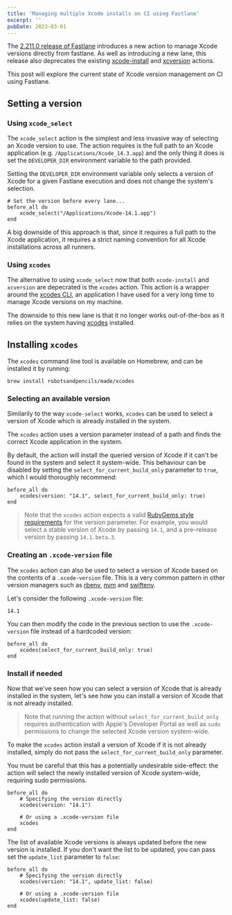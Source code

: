 ```yaml
---
title: 'Managing multiple Xcode installs on CI using Fastlane'
excerpt: ''
pubDate: 2023-03-01
---
```



The [2.211.0 release of Fastlane]() introduces a new action to manage Xcode versions directly from fastlane. As well as introducing a new lane, this release also deprecates the existing [xcode-install]() and [xcversion]() actions.

<StaticTweet id="1591561723794030592" />

This post will explore the current state of Xcode version management on CI using Fastlane.

## Setting a version

### Using `xcode_select`

The `xcode_select` action is the simplest and less invasive way of selecting an Xcode version to use. The action requires is the full path to an Xcode application (e.g. `/Applications/Xcode_14.3.app`) and the only thing it does is set the `DEVELOPER_DIR` environment variable to the path provided.

Setting the `DEVELOPER_DIR` environment variable only selects a version of Xcode for a given Fastlane execution and does not change the system's selection.

```ruby:fastlane/Fastfile
# Set the version before every lane...
before_all do
    xcode_select("/Applications/Xcode-14.1.app")
end
```

A big downside of this approach is that, since it requires a full path to the Xcode application, it requires a strict naming convention for all Xcode installations across all runners.

### Using `xcodes`

The alternative to using `xcode_select` now that both `xcode-install` and `xcversion` are depecrated is the `xcodes` action. This action is a wrapper around the [xcodes CLI](), an application I have used for a very long time to manage Xcode versions on my machine.

The downside to this new lane is that it no longer works out-of-the-box as it relies on the system having [xcodes]() installed.

## Installing `xcodes`

The `xcodes` command line tool is available on Homebrew, and can be installed it by running:

```bash:Terminal
brew install robotsandpencils/made/xcodes
```

### Selecting an available version

Similarily to the way `xcode-select` works, `xcodes` can be used to select a version of Xcode which is already installed in the system.

The `xcodes` action uses a version parameter instead of a path and finds the correct Xcode application in the system.

By default, the action will install the queried version of Xcode if it can't be found in the system and select it system-wide. This behaviour can be disabled by setting the `select_for_current_build_only` parameter to `true`, which I would thoroughly recommend:

```ruby:fastlane/Fastfile
before_all do
    xcodes(version: "14.1", select_for_current_build_only: true)
end
```

> Note that the `xcodes` action expects a valid [RubyGems style requirements]() for the version parameter. For example, you would select a stable version of Xcode by passing `14.1`, and a pre-release version by passing `14.1.beta.3`.

### Creating an `.xcode-version` file

The `xcodes` action can also be used to select a version of Xcode based on the contents of a `.xcode-version` file. This is a very common pattern in other version managers such as [rbenv](), [nvm]() and [swiftenv]().

Let's consider the following `.xcode-version` file:

```text:.xcode-version
14.1
```

You can then modify the code in the previous section to use the `.xcode-version` file instead of a hardcoded version:

```ruby:fastlane/Fastfile
before_all do
    xcodes(select_for_current_build_only: true)
end
```

### Install if needed

Now that we've seen how you can select a version of Xcode that is already installed in the system, let's see how you can install a version of Xcode that is not already installed.

> Note that running the action without `select_for_current_build_only` requires authentication with Apple's Developer Portal as well as `sudo` permissions to change the selected Xcode version system-wide.

To make the `xcodes` action install a version of Xcode if it is not already installed, simply do not pass the `select_for_current_build_only` parameter.

You must be careful that this has a potentially undesirable side-effect: the action will select the newly installed version of Xcode system-wide, requiring sudo permissions.

```ruby:fastlane/Fastfile
before_all do
    # Specifying the version directly
    xcodes(version: "14.1")

    # Or using a .xcode-version file
    xcodes
end
```

The list of available Xcode versions is always updated before the new version is installed. If you don't want the list to be updated, you can pass set the `update_list` parameter to `false`:

```ruby:fastlane/Fastfile
before_all do
    # Specifying the version directly
    xcodes(version: "14.1", update_list: false)

    # Or using a .xcode-version file
    xcodes(update_list: false)
end
```

